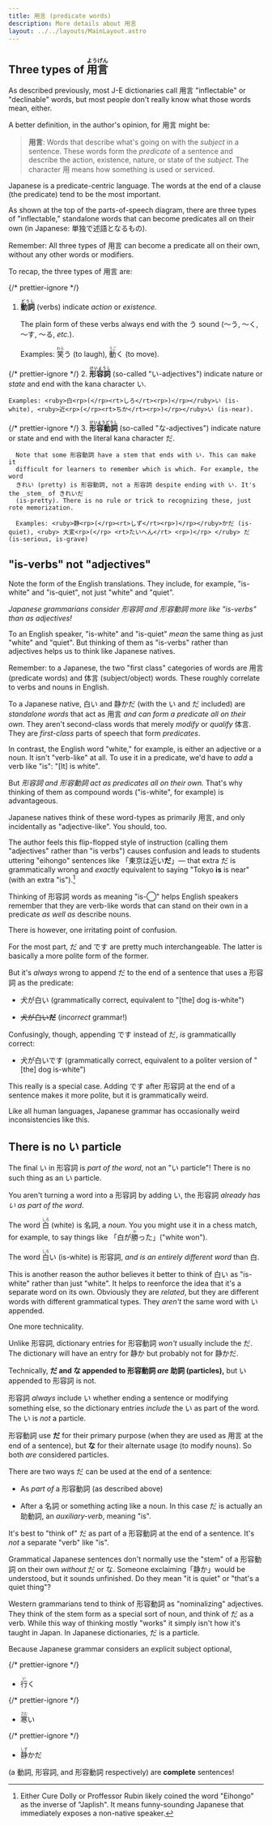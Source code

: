 ```yaml
---
title: 用言 (predicate words)
description: More details about 用言
layout: ../../layouts/MainLayout.astro
---
```



## Three types of <ruby>用言<rp>(</rp><rt>ようげん</rt><rp>)</rp></ruby>

As described previously, most J-E dictionaries call 用言 "inflectable" or
"declinable" words, but most people don't really know what those words mean,
either.

A better definition, in the author's opinion, for 用言 might be:

> **用言**: Words that describe what's going on with the _subject_ in a sentence. These
> words form the _predicate_ of a sentence and describe the action, existence,
> nature, or state of the _subject_. The character 用 means how something is
> used or serviced.

Japanese is a predicate-centric language. The words at the end of a clause
(the predicate) tend to be the most important.

As shown at the top of the parts-of-speech diagram, there are three types of
"inflectable," standalone words that can become predicates all on their own
(in Japanese: 単独で述語となるもの).

<Admonition title="Note">
  Remember: All three types of 用言 can become a predicate all on their own,
  without any other words or modifiers.
</Admonition>

To recap, the three types of 用言 are:

{/* prettier-ignore */}
1. <strong><ruby>動詞<rp>(</rp><rt>どうし</rt><rp>)</rp></ruby></strong> (verbs) indicate _action_ or _existence._

   The plain form of these verbs always end with the う sound (〜う, 〜く, 〜す, 〜る, _etc._).

   Examples: <ruby>笑<rp>(</rp><rt>わら</rt><rp>)</rp></ruby>う (to laugh), <ruby>動<rp>(</rp><rt>うご</rt><rp>)</rp></ruby>く (to move).

{/* prettier-ignore */}
2. <strong><ruby>形容詞<rp>(</rp><rt>けいようし</rt><rp>)</rp></ruby></strong> (so-called "い-adjectives") indicate nature or _state_ and end with the kana character い.

    Examples: <ruby>白<rp>(</rp><rt>しろ</rt><rp>)</rp></ruby>い (is-white), <ruby>近<rp>(</rp><rt>ちか</rt><rp>)</rp></ruby>い (is-near).

{/* prettier-ignore */}
3. <strong><ruby>形容動詞<rp>(</rp><rt>けいようどうし</rt><rp>)</rp></ruby></strong> (so-called "な-adjectives") indicate nature or state and end with the literal kana character だ.

      Note that some 形容動詞 have a stem that ends with い. This can make it
      difficult for learners to remember which is which. For example, the word
      きれい (pretty) is 形容動詞, not a 形容詞 despite ending with い. It's the _stem_ of きれいだ
      (is-pretty). There is no rule or trick to recognizing these, just rote memorization.

      Examples: <ruby>静<rp>(</rp><rt>しず</rt><rp>)</rp></ruby>かだ (is-quiet), <ruby> 大変<rp>(</rp> <rt>たいへん</rt> <rp>)</rp> </ruby> だ (is-serious, is-grave)

## "is-verbs" not "adjectives"

Note the form of the English translations. They include, for example, "is-white"
and "is-quiet", not just "white" and "quiet".

_Japanese grammarians consider 形容詞 and 形容動詞 more like "is-verbs" than as adjectives!_

To an English speaker, "is-white" and "is-quiet" _mean_ the same thing as just
"white" and "quiet". But thinking of them as "is-verbs" rather than adjectives
helps us to think like Japanese natives.

Remember: to a Japanese, the two "first class" categories of words are 用言
(predicate words) and 体言 (subject/object) words. These roughly correlate to
verbs and nouns in English.

To a Japanese native, 白い and 静かだ (with the い and だ included) are _standalone
words_ that act as 用言 _and can form a predicate all on their own._ They aren't
second-class words that merely _modify_ or _qualify_ 体言. They are _first-class_ parts of
speech that form _predicates_.

In contrast, the English word "white," for example, is either an adjective or a noun. It isn't
"verb-like" at all. To use it in a predicate, we'd have to _add_ a verb like
"is": "[It] is white".

But _形容詞 and 形容動詞 act as predicates all on their own._ That's why
thinking of them as compound words ("is-white", for example) is advantageous.

Japanese natives think of these word-types as primarily 用言, and only incidentally as
"adjective-like". You should, too.

The author feels this flip-flopped style of instruction (calling them
"adjectives" rather than "is verbs") causes confusion and leads
to students uttering "eihongo" sentences like 「東京は近い**だ**」&mdash;
that extra だ is grammatically wrong and _exactly_ equivalent to saying "Tokyo
**is** is near" (with an extra "is").[^1]

[^1]:
    Either Cure Dolly or Proffessor Rubin likely coined the word "Eihongo" as
    the inverse of "Japlish". It means funny-sounding Japanese that immediately
    exposes a non-native speaker.

Thinking of 形容詞 words as meaning "is-◯" helps English speakers remember
that they are verb-like words that can stand on their own in a predicate _as
well as_ describe nouns.

<Admonition title="Warning">

There is however, one irritating point of confusion.

For the most part, だ and です are pretty much interchangeable. The latter
is basically a more polite form of the former.

But it's _always_ wrong to append だ to the end of a sentence that uses a 形容詞
as the predicate:

- 犬が白い (grammatically correct, equivalent to "[the] dog is-white")

- ~~犬が白い**だ**~~ (_incorrect_ grammar!)

Confusingly, though, appending です instead of だ, _is_ grammaticallly correct:

- 犬が白いです (grammatically correct, equivalent to a politer version of "[the] dog is-white")

This really is a special case. Adding です after 形容詞 at the end of a sentence
makes it more polite, but it is grammatically weird.

Like all human languages, Japanese grammar has occasionally weird inconsistencies like this.

</Admonition>

## There is no い particle

The final い in 形容詞 is _part of the word_, not an "い particle"! There is no such
thing as an い particle.

You aren't turning a word into a 形容詞 by adding い, the 形容詞 _already has い as part
of the word_.

The word <ruby>白<rp>(</rp><rt>しろ</rt><rp>)</rp></ruby> (white) is 名詞, a
_noun_. You you might use it in a chess match, for example, to say things
like 「白が<ruby>勝<rp>(</rp><rt>か</rt><rp>)</rp></ruby>った」("white won").

The word <ruby>白<rp>(</rp><rt>しろ</rt><rp>)</rp></ruby>い (is-white) is 形容詞,
_and is an entirely different word_ than 白.

This is another reason the author believes it better to think of 白い as
"is-white" rather than just "white". It helps to reenforce the idea that it's a
separate word on its own. Obviously they are _related_, but they are
different words with different grammatical types. They _aren't_ the same word
with い appended.

<Admonition title="Warning">

One more technicality.

Unlike 形容詞, dictionary entries for 形容動詞 _won't_ usually include the だ. The
dictionary will have an entry for 静か but probably not for 静かだ.

Technically, **だ and な appended to 形容動詞 _are_ 助詞 (particles),** but い
appended to 形容詞 is not.

形容詞 _always_ include い whether ending a sentence or modifying something else, so
the dictionary entries _include_ the い as part of the word. The い is _not_ a particle.

形容動詞 use **だ** for their primary purpose (when they are used as 用言 at the end of a
sentence), but **な** for their alternate usage (to modify nouns). So both _are_
considered particles.

There are two ways だ can be used at the end of a sentence:

- As _part of_ a 形容動詞 (as described above)

- After a 名詞 or something acting like a noun. In this case だ is actually an
  助動詞, an _auxiliary-verb_, meaning "is".

It's best to "think of" だ as part of a 形容動詞 at the end of a sentence. It's
_not_ a separate "verb" like "is".

Grammatical Japanese sentences don't normally use the "stem" of a 形容動詞 on their
own _without_ だ or な. Someone exclaiming「静か」would be understood, but it
sounds unfinished. Do they mean "it is quiet" or "that's a quiet thing"?

Western grammarians tend to think of 形容動詞 as "nominalizing" adjectives. They
think of the stem form as a special sort of noun, and think of だ as a
verb. While this way of thinking mostly "works" it simply isn't how
it's taught in Japan. In Japanese dictionaries, だ is a particle.

</Admonition>

Because Japanese grammar considers an explicit subject optional,

{/* prettier-ignore */}
- <ruby>行<rp>(</rp><rt>い </rt><rp>)</rp></ruby>く

{/* prettier-ignore */}
- <ruby>寒<rp>(</rp><rt>さむ </rt><rp>)</rp></ruby>い

{/* prettier-ignore */}
- <ruby>静<rp>(</rp><rt>しず </rt><rp>)</rp></ruby>かだ

(a 動詞, 形容詞, and 形容動詞 respectively) are **complete** sentences!
